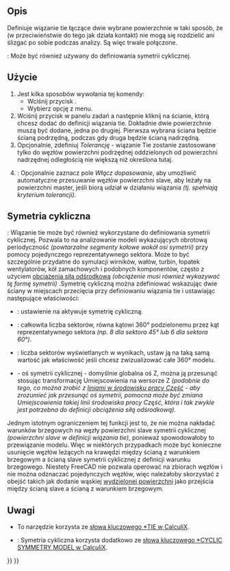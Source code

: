 <languages/>

{{Docnav
|[[FEM_ConstraintContact/pl|Kontakt]]
|[[FEM_ConstraintSpring/pl|Sprężyna]]
|[[FEM_Workbench/pl|MES]]
|IconL=FEM_ConstraintContact.svg
|IconR=FEM_ConstraintSpring.svg
|IconC=Workbench_FEM.svg
}}

{{GuiCommandContainer|
{{GuiCommand/pl
|Name=FEM ConstraintTie
|Name/pl=MES: Wiązanie tie
|MenuLocation=Model → Warunki brzegowe i obciążenia mechaniczne → Wiązanie tie
|Workbenches=[[FEM_Workbench/pl|MES]]
|Version=0.19
|SeeAlso=[[FEM_ConstraintPressure/pl|MES Obciążenie ciśnieniem]]
}}
{{GuiCommandFemInfo/pl
|Solvers=CalculiX
}}
}}

<span id="Description"></span>
==Opis==

Definiuje wiązanie tie łączące dwie wybrane powierzchnie w taki sposób, że (w przeciwieństwie do tego jak działa kontakt) nie mogą się rozdzielić ani ślizgać po sobie podczas analizy. Są więc trwale połączone.

{{Version/pl|1.0}}: Może być również używany do definiowania symetrii cyklicznej.

<span id="Usage"></span>
==Użycie==

# Jest kilka sposobów wywołania tej komendy:
#* Wciśnij przycisk {{Button|[[Image:FEM ConstraintTie.svg|16px]] [[FEM_ConstraintTie/pl|Wiązanie tie]]}}.
#* Wybierz opcję {{MenuCommand|Model → Warunki brzegowe i obciążenia mechaniczne → [[Image:FEM ConstraintTie.svg|16px]] Wiązanie tie}} z menu.
# Wciśnij przycisk {{Button|Dodaj}} w panelu zadań a następnie kliknij na ścianie, którą chcesz dodać do definicji wiązania tie. Dokładnie dwie powierzchnie muszą być dodane, jedna po drugiej. Pierwsza wybrana ściana będzie ścianą podrzędną, podczas gdy druga będzie ścianą nadrzędną.
# Opcjonalnie, zdefiniuj ''Tolerancję'' - wiązanie  Tie zostanie zastosowane tylko do węzłów powierzchni podrzędnej oddzielonych od powierzchni nadrzędnej odległością nie większą niż określona tutaj.
# {{Version/pl|1.0}}: Opcjonalnie zaznacz pole ''Włącz dopasowanie'', aby umożliwić automatyczne przesuwanie węzłów powierzchni slave, aby leżały na powierzchni master, jeśli biorą udział w działaniu wiązania ''(tj. spełniają kryterium tolerancji)''.

<span id="Cyclic_symmetry"></span>
==Symetria cykliczna==

{{Version/pl|1.0}}: Wiązanie tie może być również wykorzystane do definiowania symetrii cyklicznej. Pozwala to na analizowanie modeli wykazujących obrotową periodyczność ''(powtarzalne segmenty kołowe wokół osi symetrii)'' przy pomocy pojedynczego reprezentatywnego sektora. Może to być szczególnie przydatne do symulacji wirników, wałów, turbin, łopatek wentylatorów, kół zamachowych i podobnych komponentów, często z użyciem [[FEM_ConstraintCentrif/pl|obciążenia siłą odśrodkową]] ''(obciążenie musi również wykazywać tę formę symetrii)'' .Symetrię cykliczną można zdefiniować wskazując dwie ściany w miejscach przecięcia przy definiowaniu wiązania tie i ustawiając następujące właściwości:
* {{PropertyData/pl|Cyclic Symmetry}}: ustawienie na {{true/pl}} aktywuje symetrię cykliczną.
* {{PropertyData/pl|Sectors}}: całkowita liczba sektorów, równa kątowi 360° podzielonemu przez kąt reprezentatywnego sektora ''(np. 8 dla sektora 45° lub 6 dla sektora 60°)''.
* {{PropertyData/pl|Connected Sectors}}: liczba sektorów wyświetlanych w wynikach, ustaw ją na taką samą wartość jak właściwość {{PropertyData/pl|Sectors}} jeśli chcesz zwizualizować całe 360° modelu.
* {{PropertyData/pl|Symmetry Axis}} - oś symetrii cyklicznej - domyślnie globalna oś Z, można ją przesunąć stosując transformację Umiejscowienia na wersorze Z ''(podobnie do tego, co można zrobić z [[Part_Line/pl|liniami w środowisku pracy Część]] - aby zrozumieć jak przesunąć oś symetrii, pomocna może być zmiana Umiejscowienia takiej linii środowiska pracy Część, która i tak zwykle jest potrzebna do definicji obciążenia siłą odśrodkową)''.
Jednym istotnym ograniczeniem tej funkcji jest to, że nie można nakładać warunków brzegowych na węzły powierzchni slave symetrii cyklicznej ''(powierzchni slave w definicji wiązania tie)'', ponieważ spowodowałoby to przewiązanie modelu. Więc w niektórych przypadkach może być konieczne usunięcie węzłów leżących na krawędzi między ścianą z warunkiem brzegowym a ścianą slave symetrii cyklicznej z definicji warunku brzegowego. Niestety FreeCAD nie pozwala operować na zbiorach węzłów i nie można odznaczać pojedynczych węzłów, więc należałoby skorzystać z obejść takich jak dodanie wąskiej [[FEM_Geometry_Preparation_and_Meshing/pl#Partycjonowanie_geometrii|wydzielonej powierzchni]] jako przejścia między ścianą slave a ścianą z warunkiem brzegowym.

<span id="Notes"></span>
==Uwagi== 

* To narzędzie korzysta ze [https://web.mit.edu/calculix_v2.7/CalculiX/ccx_2.7/doc/ccx/node251.html słowa kluczowego *TIE w CalculiX].
* {{Version/pl|1.0}}: Symetria cykliczna korzysta dodatkowo ze [https://web.mit.edu/calculix_v2.7/CalculiX/ccx_2.7/doc/ccx/node183.html słowa kluczowego *CYCLIC SYMMETRY MODEL w CalculiX].


{{Docnav
|[[FEM_ConstraintContact/pl|Kontakt]]
|[[FEM_ConstraintSpring/pl|Sprężyna]]
|[[FEM_Workbench/pl|MES]]
|IconL=FEM_ConstraintContact.svg
|IconR=FEM_ConstraintSpring.svg
|IconC=Workbench_FEM.svg
}}

{{FEM_Tools_navi{{#translation:}}}}
{{Userdocnavi{{#translation:}}}}
